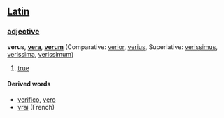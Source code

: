 ==[[Latin]]==
===[[adjective]]===
'''verus''', '''[[vera]]''', '''[[verum]]''' (Comparative: [[verior]], [[verius]], Superlative: [[verissimus]], [[verissima]], [[verissimum]])

# [[true]]
====Derived words====
* [[verifico]], [[vero]]
*[[vrai]] (French)